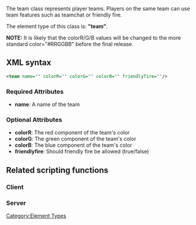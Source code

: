 
The team class represents player teams. Players on the same team can use team features such as teamchat or friendly fire.

The element type of this class is: '''"team"'''.

'''NOTE:''' It is likely that the colorR/G/B values will be changed to the more standard color="#RRGGBB" before the final release.

==XML syntax==
<syntaxhighlight lang="xml">
<team name="" colorR="" colorG="" colorB="" friendlyfire=""/>
</syntaxhighlight>

===Required Attributes===
* '''name''': A name of the team

===Optional Attributes===
* '''colorR''': The red component of the team's color
* '''colorG''': The green component of the team's color
* '''colorB''': The blue component of the team's color
* '''friendlyfire''': Should friendly fire be allowed (true/false)

==Related scripting functions==
===Client===
{{Client_team_functions}}
===Server===
{{Team functions}}
[[/Category:Element Types.md|Category:Element Types]]
